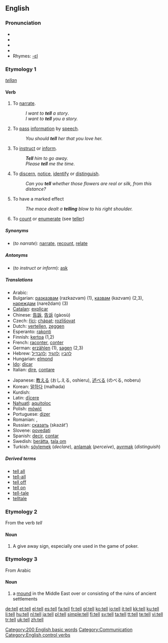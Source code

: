 {{wikipedia|Tell (disambiguation)}}
==English==

{{rank|each|between|face|175|tell|because|few|whom}}

===Pronunciation===
*{{IPA|/tĕl/}}
*{{IPA|/tel/}}
*{{SAMPA|/tel/}}
*{{audio|en-us-tell.ogg|Audio (US)}}
*Rhymes: [[Rhymes:English:-ɛl|-ɛl]]

===Etymology 1===
{{OE.}} ''[[tellan]]''

====Verb====
{{en-verb|tells|telling|told}}

# {{context|transitive|or|ditransitive}} To [[narrate]].
#:''I want to '''tell''' a story''.
#:''I want to '''tell''' you a story.''
# {{transitive}} To [[pass]] [[information]] by [[speech]].
#:''You should '''tell''' her that you love her.''
# {{transitive}} To [[instruct]] or [[inform]].
#:'''''Tell''' him to go away.''
#:''Please '''tell''' me the time.''
# {{intransitive}} To [[discern]], [[notice]], [[identify]] or [[distinguish]].
#:''Can you '''tell''' whether those flowers are real or silk, from this distance?''
# {{intransitive}} To have a marked effect
#: ''The mace dealt a '''telling''' blow to his right shoulder.''
# To [[count]] or [[enumerate]] (see [[teller]])

=====Synonyms=====
* (''to narrate''): [[narrate]], [[recount]], [[relate]]

=====Antonyms=====
* (''to instruct or inform''): [[ask]]

=====Translations=====
{{rfc-trans}}
{{top}}
*Arabic: {{ARchar|[[اخبر]]}} {{unicode|(’áχbara)}}
*Bulgarian: [[разказвам]] (razkazvam) (1), [[казвам]] (kazvam) (2,3), [[нареждам]] (nareždam) (3)
*[[Catalan]]: [[explicar]]
*Chinese: [[告訴]], [[告诉]] (gàosù)
*Czech: [[říci]]; [[chápat]]; [[rozlišovat]]
*Dutch: [[vertellen]], [[zeggen]]
*Esperanto: [[rakonti]]
*Finnish: [[kertoa]] (1,2)
*French: [[raconter]], [[conter]]
*German: [[erzählen]] (1), [[sagen]] (2,3)
*Hebrew: [[להבין]] ;[[להגיד]] ;[[להבדיל]]
*Hungarian: [[elmond]]
*[[Ido]]: [[dicar]]
*Italian: [[dire]], [[contare]]
{{mid}}
*Japanese: [[教える]] (おしえる, oshieru), [[述べる]] (のべる, noberu)
*Korean: [[말하다]] (malhada)
*Kurdish: {{KUchar|[[گێڕان]]}}
*Latin: [[dicere|dīcere]]
*[[Nahuatl]]: [[aquitoloc]]
*Polish: [[mówić]]
*Portuguese: [[dizer]]
*Romanian: {{t-|ro|spune}}, {{t+|ro|zice}}
*Russian: [[сказать]] (skazát’)
*Slovene: [[povedati]]
*Spanish: [[decir]], [[contar]]
*Swedish: [[berätta]], [[tala om]]
*Turkish: [[söylemek]] (''declare''), [[anlamak]] (''perceive''), [[ayırmak]] (''distinguish'')
{{bottom}}

=====Derived terms=====
* [[tell all]]
* [[tell-all]]
* [[tell off]]
* [[tell on]]
* [[tell-tale]]
* [[telltale]]

===Etymology 2===
From the verb ''tell''

====Noun====
{{en-noun}}

# A give away sign, especially one used in the game of poker.

===Etymology 3===
From Arabic

====Noun====
{{en-noun}}

# a [[mound]] in the Middle East over or consisting of the ruins of ancient settlements

[[Category:200 English basic words]]
[[Category:Communication]]
[[Category:English control verbs]]

[[de:tell]]
[[et:tell]]
[[el:tell]]
[[es:tell]]
[[fa:tell]]
[[fr:tell]]
[[gl:tell]]
[[ko:tell]]
[[io:tell]]
[[it:tell]]
[[kk:tell]]
[[ku:tell]]
[[li:tell]]
[[hu:tell]]
[[nl:tell]]
[[ja:tell]]
[[pl:tell]]
[[simple:tell]]
[[fi:tell]]
[[sv:tell]]
[[ta:tell]]
[[tt:tell]]
[[te:tell]]
[[vi:tell]]
[[tr:tell]]
[[uk:tell]]
[[zh:tell]]
